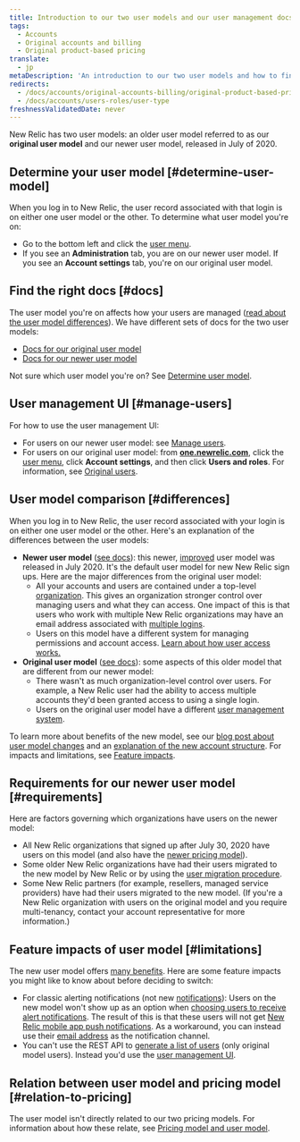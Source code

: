 ```yaml
---
title: Introduction to our two user models and our user management docs
tags:
  - Accounts
  - Original accounts and billing
  - Original product-based pricing
translate:
  - jp
metaDescription: 'An introduction to our two user models and how to find the user management docs you need.'
redirects:
  - /docs/accounts/original-accounts-billing/original-product-based-pricing/overview-user-models
  - /docs/accounts/users-roles/user-type
freshnessValidatedDate: never
---
```



New Relic has two user models: an older user model referred to as our <DoNotTranslate>**original user model**</DoNotTranslate> and our newer user model, released in July of 2020.

## Determine your user model [#determine-user-model]

When you log in to New Relic, the user record associated with that login is on either one user model or the other. To determine what user model you're on: 

* Go to the bottom left and click the [user menu](/docs/accounts/accounts-billing/general-account-settings/intro-account-settings).
* If you see an <DoNotTranslate>**Administration**</DoNotTranslate> tab, you are on our newer user model. If you see an <DoNotTranslate>**Account settings**</DoNotTranslate> tab, you're on our original user model. 

## Find the right docs [#docs]

The user model you're on affects how your users are managed ([read about the user model differences](#differences)). We have different sets of docs for the two user models:

* [Docs for our original user model](/docs/accounts/original-accounts-billing/original-users-roles/users-roles-original-user-model)
* [Docs for our newer user model](/docs/accounts/accounts-billing/new-relic-one-user-management/introduction-managing-users)

Not sure which user model you're on? See [Determine user model](#determine-user-model).

## User management UI [#manage-users]

For how to use the user management UI:

* For users on our newer user model: see [Manage users](/docs/accounts/accounts-billing/new-relic-one-user-management/user-management-ui-and-tasks#where).
* For users on our original user model: from <DoNotTranslate>**[one.newrelic.com](https://one.newrelic.com/all-capabilities)**</DoNotTranslate>, click the [user menu](/docs/accounts/accounts-billing/general-account-settings/intro-account-settings), click <DoNotTranslate>**Account settings**</DoNotTranslate>, and then click <DoNotTranslate>**Users and roles**</DoNotTranslate>. For information, see [Original users](/docs/accounts/original-accounts-billing/original-users-roles/users-roles-original-user-model/).

## User model comparison [#differences]

When you log in to New Relic, the user record associated with your login is on either one user model or the other. Here's an explanation of the differences between the user models:

* <DoNotTranslate>**Newer user model**</DoNotTranslate> ([see docs](/docs/accounts/accounts-billing/new-relic-one-user-management/introduction-managing-users)): this newer, [improved](https://www.newrelic.com/blog/how-to-relic/user-management-and-access-security) user model was released in July 2020. It's the default user model for new New Relic sign ups. Here are the major differences from the original user model:
  * All your accounts and users are contained under a top-level [organization](/docs/new-relic-account-structure). This gives an organization stronger control over managing users and what they can access. One impact of this is that users who work with multiple New Relic organizations may have an email address associated with [multiple logins](/docs/accounts/accounts-billing/general-account-settings/factors-affecting-access-features-data/#account-access).
  * Users on this model have a different system for managing permissions and account access. [Learn about how user access works.](/docs/accounts/accounts-billing/new-relic-one-user-management/user-management-concepts#understand-concepts)
* <DoNotTranslate>**Original user model**</DoNotTranslate> ([see docs](/docs/accounts/original-accounts-billing/original-users-roles/users-roles-original-user-model/)): some aspects of this older model that are different from our newer model:
  * There wasn't as much organization-level control over users. For example, a New Relic user had the ability to access multiple accounts they'd been granted access to using a single login.
  * Users on the original user model have a different [user management system](/docs/accounts/original-accounts-billing/original-users-roles/users-roles-original-user-model).

To learn more about benefits of the new model, see our [blog post about user model changes](https://www.newrelic.com/blog/how-to-relic/user-management-and-access-security) and an [explanation of the new account structure](/docs/accounts/accounts-billing/account-structure/new-relic-account-structure). For impacts and limitations, see [Feature impacts](#limitations).

## Requirements for our newer user model [#requirements]

Here are factors governing which organizations have users on the newer model:

* All New Relic organizations that signed up after July 30, 2020 have users on this model (and also have the [newer pricing model](#pricing-plans)).
* Some older New Relic organizations have had their users migrated to the new model by New Relic or by using the [user migration procedure](/docs/accounts/original-accounts-billing/original-users-roles/user-migration).
* Some New Relic partners (for example, resellers, managed service providers) have had their users migrated to the new model. (If you're a New Relic organization with users on the original model and you require multi-tenancy, contact your account representative for more information.)

## Feature impacts of user model [#limitations]

The new user model offers [many benefits](https://newrelic.com/blog/how-to-relic/user-management-and-access-security). Here are some feature impacts you might like to know about before deciding to switch:

* For classic alerting notifications (not new [notifications](/docs/alerts-applied-intelligence/notifications/intro-notifications)): Users on the new model won't show up as an option when [choosing users to receive alert notifications](/docs/alerts-applied-intelligence/new-relic-alerts/alert-notifications/notification-channels-control-where-send-alerts/#user). The result of this is that these users will not get [New Relic mobile app push notifications](/docs/mobile-apps/new-relic-mobile-apps/authentication-alerts/alerting-new-relic-mobile-apps). As a workaround, you can instead use their [email address](/docs/alerts-applied-intelligence/new-relic-alerts/alert-notifications/notification-channels-control-where-send-alerts/#email) as the notification channel.
* You can't use the REST API to [generate a list of users](/docs/apis/rest-api-v2/account-examples-v2/listing-users-your-account/) (only original model users). Instead you'd use the [user management UI](/docs/accounts/accounts-billing/new-relic-one-user-management/user-management-ui-and-tasks#where).

## Relation between user model and pricing model [#relation-to-pricing]

The user model isn't directly related to our two pricing models. For information about how these relate, see [Pricing model and user model](/docs/accounts/original-accounts-billing/original-product-based-pricing/overview-pricing-models#pricing-user-table).
